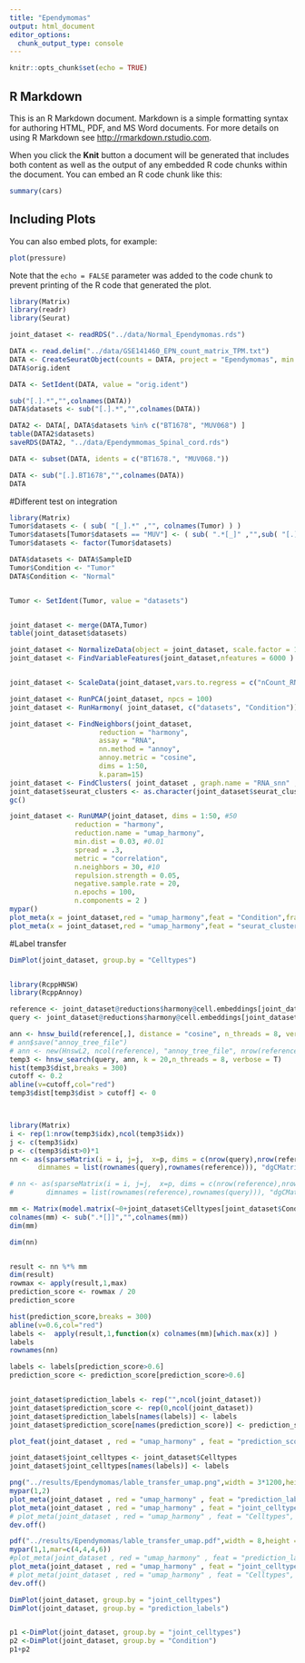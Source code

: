 ```yaml
---
title: "Ependymomas"
output: html_document
editor_options: 
  chunk_output_type: console
---
```


```r
knitr::opts_chunk$set(echo = TRUE)
```

## R Markdown

This is an R Markdown document. Markdown is a simple formatting syntax for authoring HTML, PDF, and MS Word documents. For more details on using R Markdown see <http://rmarkdown.rstudio.com>.

When you click the **Knit** button a document will be generated that includes both content as well as the output of any embedded R code chunks within the document. You can embed an R code chunk like this:

```r
summary(cars)
```

## Including Plots

You can also embed plots, for example:

```r
plot(pressure)
```

Note that the `echo = FALSE` parameter was added to the code chunk to prevent printing of the R code that generated the plot.
```r
library(Matrix)
library(readr)
library(Seurat)
```

```r
joint_dataset <- readRDS("../data/Normal_Ependymomas.rds")
```


```r
DATA <- read.delim("../data/GSE141460_EPN_count_matrix_TPM.txt")
DATA <- CreateSeuratObject(counts = DATA, project = "Ependymomas", min.cells = 3, min.features = 200)
DATA$orig.ident

DATA <- SetIdent(DATA, value = "orig.ident")

sub("[.].*","",colnames(DATA))
DATA$datasets <- sub("[.].*","",colnames(DATA))

DATA2 <- DATA[, DATA$datasets %in% c("BT1678", "MUV068") ]
table(DATA2$datasets)
saveRDS(DATA2, "../data/Ependymmomas_Spinal_cord.rds")

DATA <- subset(DATA, idents = c("BT1678.", "MUV068."))

DATA <- sub("[.].BT1678","",colnames(DATA))
DATA

```


#Different test on integration 
```r
library(Matrix)
Tumor$datasets <- ( sub( "[_].*" ,"", colnames(Tumor) ) )
Tumor$datasets[Tumor$datasets == "MUV"] <- ( sub( ".*[_]" ,"",sub( "[.].*" ,"", colnames(Tumor)[Tumor$datasets == "MUV"] ) ))
Tumor$datasets <- factor(Tumor$datasets)

DATA$datasets <- DATA$SampleID
Tumor$Condition <- "Tumor"
DATA$Condition <- "Normal"


Tumor <- SetIdent(Tumor, value = "datasets")


joint_dataset <- merge(DATA,Tumor)
table(joint_dataset$datasets)

joint_dataset <- NormalizeData(object = joint_dataset, scale.factor = 1000)
joint_dataset <- FindVariableFeatures(joint_dataset,nfeatures = 6000 )


joint_dataset <- ScaleData(joint_dataset,vars.to.regress = c("nCount_RNA","nFeature_RNA","perc_mito","S.Score","G2M.Score","CC.Diff") )

joint_dataset <- RunPCA(joint_dataset, npcs = 100)
joint_dataset <- RunHarmony( joint_dataset, c("datasets", "Condition"))

joint_dataset <- FindNeighbors(joint_dataset,
                      reduction = "harmony",
                      assay = "RNA",
                      nn.method = "annoy",
                      annoy.metric = "cosine",
                      dims = 1:50,
                      k.param=15)
joint_dataset <- FindClusters( joint_dataset , graph.name = "RNA_snn" , resolution = 1.2 )
joint_dataset$seurat_clusters <- as.character(joint_dataset$seurat_clusters)
gc()

joint_dataset <- RunUMAP(joint_dataset, dims = 1:50, #50
                reduction = "harmony",
                reduction.name = "umap_harmony",
                min.dist = 0.03, #0.01
                spread = .3,
                metric = "correlation",
                n.neighbors = 30, #10
                repulsion.strength = 0.05,
                negative.sample.rate = 20,
                n.epochs = 100,
                n.components = 2 )
mypar()
plot_meta(x = joint_dataset,red = "umap_harmony",feat = "Condition",frame=F,col = pal,label = T)
plot_meta(x = joint_dataset,red = "umap_harmony",feat = "seurat_clusters",frame=F,col = pal,label = T)


```



#Label transfer 
```r
DimPlot(joint_dataset, group.by = "Celltypes")


library(RcppHNSW)
library(RcppAnnoy)

reference <- joint_dataset@reductions$harmony@cell.embeddings[joint_dataset$Condition == "Normal",1:30]
query <- joint_dataset@reductions$harmony@cell.embeddings[joint_dataset$Condition == "Tumor",1:30]

ann <- hnsw_build(reference[,], distance = "cosine", n_threads = 8, verbose = T)
# ann$save("annoy_tree_file")
# ann <- new(HnswL2, ncol(reference), "annoy_tree_file", nrow(reference))
temp3 <- hnsw_search(query, ann, k = 20,n_threads = 8, verbose = T)
hist(temp3$dist,breaks = 300)
cutoff <- 0.2
abline(v=cutoff,col="red")
temp3$dist[temp3$dist > cutoff] <- 0



library(Matrix)
i <- rep(1:nrow(temp3$idx),ncol(temp3$idx))
j <- c(temp3$idx)
p <- c(temp3$dist>0)*1
nn <- as(sparseMatrix(i = i, j=j,  x=p, dims = c(nrow(query),nrow(reference)),
       dimnames = list(rownames(query),rownames(reference))), "dgCMatrix")

# nn <- as(sparseMatrix(i = i, j=j,  x=p, dims = c(nrow(reference),nrow(query)),
#        dimnames = list(rownames(reference),rownames(query))), "dgCMatrix")

mm <- Matrix(model.matrix(~0+joint_dataset$Celltypes[joint_dataset$Condition == "Normal"]),sparse = T)
colnames(mm) <- sub(".*[]]","",colnames(mm))
dim(mm)

dim(nn)


result <- nn %*% mm
dim(result)
rowmax <- apply(result,1,max)
prediction_score <- rowmax / 20
prediction_score

hist(prediction_score,breaks = 300)
abline(v=0.6,col="red")
labels <-  apply(result,1,function(x) colnames(mm)[which.max(x)] )
labels
rownames(nn)

labels <- labels[prediction_score>0.6]
prediction_score <- prediction_score[prediction_score>0.6]


joint_dataset$prediction_labels <- rep("",ncol(joint_dataset))
joint_dataset$prediction_score <- rep(0,ncol(joint_dataset))
joint_dataset$prediction_labels[names(labels)] <- labels
joint_dataset$prediction_score[names(prediction_score)] <- prediction_score+0.1

plot_feat(joint_dataset , red = "umap_harmony" , feat = "prediction_score")

joint_dataset$joint_celltypes <- joint_dataset$Celltypes
joint_dataset$joint_celltypes[names(labels)] <- labels

png("../results/Ependymomas/lable_transfer_umap.png",width = 3*1200,height = 3*600,res = 300)
mypar(1,2)
plot_meta(joint_dataset , red = "umap_harmony" , feat = "prediction_labels" , label=T)
plot_meta(joint_dataset , red = "umap_harmony" , feat = "joint_celltypes", label=T, add_legend = T)
# plot_meta(joint_dataset , red = "umap_harmony" , feat = "Celltypes", label=T)
dev.off()

pdf("../results/Ependymomas/lable_transfer_umap.pdf",width = 8,height = 8,useDingbats = F)
mypar(1,1,mar=c(4,4,4,6))
#plot_meta(joint_dataset , red = "umap_harmony" , feat = "prediction_labels" , label=T)
plot_meta(joint_dataset , red = "umap_harmony" , feat = "joint_celltypes", label=T, add_legend = T)
# plot_meta(joint_dataset , red = "umap_harmony" , feat = "Celltypes", label=T)
dev.off()

DimPlot(joint_dataset, group.by = "joint_celltypes")
DimPlot(joint_dataset, group.by = "prediction_labels")


p1 <-DimPlot(joint_dataset, group.by = "joint_celltypes")
p2 <-DimPlot(joint_dataset, group.by = "Condition")
p1+p2
```


















